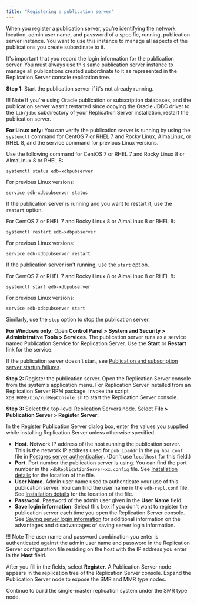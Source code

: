 ```yaml
---
title: "Registering a publication server"
---
```


<div id="registering_publication_server" class="registered_link"></div>

When you register a publication server, you're identifying the network location, admin user name, and password of a specific, running, publication server instance. You want to use this instance to manage all aspects of the publications you create subordinate to it.

It's important that you record the login information for the publication server. You must always use this same publication server instance to manage all publications created subordinate to it as represented in the Replication Server console replication tree.

**Step 1:** Start the publication server if it's not already running.

!!! Note
    If you're using Oracle publication or subscription databases, and the publication server wasn't restarted since copying the Oracle JDBC driver to the `lib/jdbc` subdirectory of your Replication Server installation, restart the publication server.

**For Linux only:** You can verify the publication server is running by using the `systemctl` command for CentOS 7 or RHEL 7 and Rocky Linux, AlmaLinux, or RHEL 8, and the service command for previous Linux versions.

Use the following command for CentOS 7 or RHEL 7 and Rocky Linux 8 or AlmaLinux 8 or RHEL 8:

```shell
systemctl status edb-xdbpubserver
```

For previous Linux versions:

```shell
service edb-xdbpubserver status
```

If the publication server is running and you want to restart it, use the `restart` option.

For CentOS 7 or RHEL 7 and Rocky Linux 8 or AlmaLinux 8 or RHEL 8:

```shell
systemctl restart edb-xdbpubserver
```

For previous Linux versions:

```shell
service edb-xdbpubserver restart
```

If the publication server isn't running, use the `start` option.

For CentOS 7 or RHEL 7 and Rocky Linux 8 or AlmaLinux 8 or RHEL 8:

```shell
systemctl start edb-xdbpubserver
```

For previous Linux versions:

```shell
service edb-xdbpubserver start
```

Similarly, use the `stop` option to stop the publication server.

**For Windows only:** Open **Control Panel > System and Security > Administrative Tools > Services**. The publication server runs as a service named Publication Service for Replication Server. Use the **Start** or **Restart** link for the service.

If the publication server doesn't start, see [Publication and subscription server startup failures](../../10_appendix/02_resolving_problems/02_where_to_look_for_errors/#pub_and_sub_startup_failures).

**Step 2:** Register the publication server. Open the Replication Server console from the system’s application menu. For Replication Server installed from an Replication Server RPM package, invoke the script `XDB_HOME/bin/runRepConsole.sh` to start the Replication Server console.

**Step 3:** Select the top-level Replication Servers node. Select **File > Publication Server > Register Server**. 

In the Register Publication Server dialog box, enter the values you supplied while installing Replication Server unless otherwise specified.

-   **Host**. Network IP address of the host running the publication server. This is the network IP address used for `pub_ipaddr` in the `pg_hba.conf` file in [Postgres server authentication](../01_prerequisites/06_verifying_host_accessibility/#postgres_server_auth). (Don't use `localhost` for this field.)
-   **Port**. Port number the publication server is using. You can find the port number in the `xdbReplicationServer-xx.config` file. See [Installation details](/eprs/7/installing/installation_details) for the location of the file.
-   **User Name**. Admin user name used to authenticate your use of this publication server. You can find the user name in the `edb-repl.conf` file. See [Installation details](/eprs/7/installing/installation_details) for the location of the file.
-   **Password**. Password of the admin user given in the **User Name** field.
-   **Save login information**. Select this box if you don't want to register the publication server each time you open the Replication Server console. See [Saving server login information](../../04_intro_xdb_console/#saving_server_login_info) for additional information on the advantages and disadvantages of saving server login information.

!!! Note
    The user name and password combination you enter is authenticated against the admin user name and password in the Replication Server configuration file residing on the host with the IP address you enter in the **Host** field.

After you fill in the fields, select **Register**. A Publication Server node appears in the replication tree of the Replication Server console. Expand the Publication Server node to expose the SMR and MMR type nodes.

Continue to build the single-master replication system under the SMR type node.
